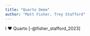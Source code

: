 ```yaml
---
title: "Quarto Demo"
author: "Matt Fisher, Trey Stafford"
---
```


I ❤️ Quarto [-@fisher_stafford_2023]
